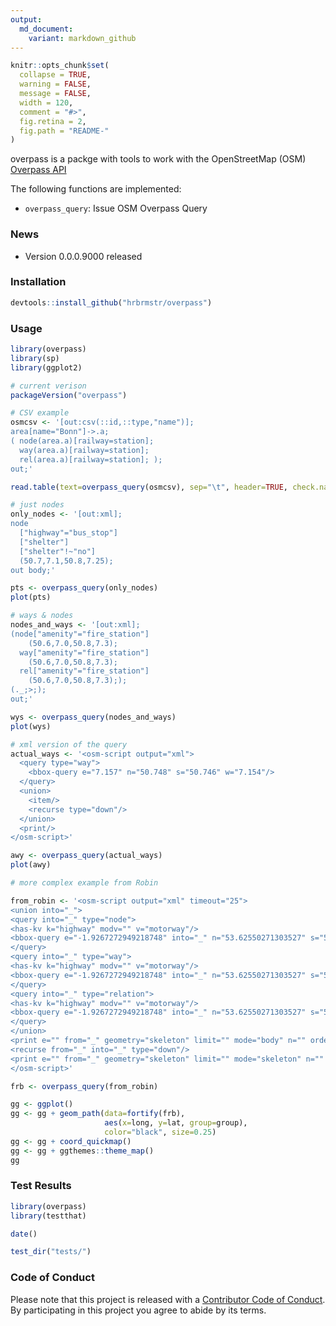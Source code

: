 ```yaml
---
output:
  md_document:
    variant: markdown_github
---
```


<!-- README.md is generated from README.Rmd. Please edit that file -->

```r
knitr::opts_chunk$set(
  collapse = TRUE,
  warning = FALSE,
  message = FALSE,
  width = 120,
  comment = "#>",
  fig.retina = 2,
  fig.path = "README-"
)
```
overpass is a packge with tools to work with the OpenStreetMap (OSM) [Overpass API](http://wiki.openstreetmap.org/wiki/Overpass_API)

The following functions are implemented:

- `overpass_query`: Issue OSM Overpass Query

### News

- Version 0.0.0.9000 released

### Installation

```r
devtools::install_github("hrbrmstr/overpass")
```

### Usage

```r
library(overpass)
library(sp)
library(ggplot2)

# current verison
packageVersion("overpass")
```

```r
# CSV example
osmcsv <- '[out:csv(::id,::type,"name")];
area[name="Bonn"]->.a;
( node(area.a)[railway=station];
  way(area.a)[railway=station];
  rel(area.a)[railway=station]; );
out;'

read.table(text=overpass_query(osmcsv), sep="\t", header=TRUE, check.names=FALSE, stringsAsFactors=FALSE)
```

```r
# just nodes
only_nodes <- '[out:xml];
node
  ["highway"="bus_stop"]
  ["shelter"]
  ["shelter"!~"no"]
  (50.7,7.1,50.8,7.25);
out body;'

pts <- overpass_query(only_nodes)
plot(pts)
```

```r
# ways & nodes
nodes_and_ways <- '[out:xml];
(node["amenity"="fire_station"]
    (50.6,7.0,50.8,7.3);
  way["amenity"="fire_station"]
    (50.6,7.0,50.8,7.3);
  rel["amenity"="fire_station"]
    (50.6,7.0,50.8,7.3););
(._;>;);
out;'

wys <- overpass_query(nodes_and_ways)
plot(wys)
```

```r
# xml version of the query
actual_ways <- '<osm-script output="xml">
  <query type="way">
    <bbox-query e="7.157" n="50.748" s="50.746" w="7.154"/>
  </query>
  <union>
    <item/>
    <recurse type="down"/>
  </union>
  <print/>
</osm-script>'

awy <- overpass_query(actual_ways)
plot(awy)
```

```r
# more complex example from Robin

from_robin <- '<osm-script output="xml" timeout="25">
<union into="_">
<query into="_" type="node">
<has-kv k="highway" modv="" v="motorway"/>
<bbox-query e="-1.9267272949218748" into="_" n="53.62550271303527" s="53.372678592569365" w="-2.44171142578125"/>
</query>
<query into="_" type="way">
<has-kv k="highway" modv="" v="motorway"/>
<bbox-query e="-1.9267272949218748" into="_" n="53.62550271303527" s="53.372678592569365" w="-2.44171142578125"/>
</query>
<query into="_" type="relation">
<has-kv k="highway" modv="" v="motorway"/>
<bbox-query e="-1.9267272949218748" into="_" n="53.62550271303527" s="53.372678592569365" w="-2.44171142578125"/>
</query>
</union>
<print e="" from="_" geometry="skeleton" limit="" mode="body" n="" order="id" s="" w=""/>
<recurse from="_" into="_" type="down"/>
<print e="" from="_" geometry="skeleton" limit="" mode="skeleton" n="" order="quadtile" s="" w=""/>
</osm-script>'

frb <- overpass_query(from_robin)

gg <- ggplot()
gg <- gg + geom_path(data=fortify(frb), 
                     aes(x=long, y=lat, group=group),
                     color="black", size=0.25)
gg <- gg + coord_quickmap()
gg <- gg + ggthemes::theme_map()
gg
```

### Test Results

```r
library(overpass)
library(testthat)

date()

test_dir("tests/")
```

### Code of Conduct

Please note that this project is released with a [Contributor Code of Conduct](CONDUCT.md). 
By participating in this project you agree to abide by its terms.
